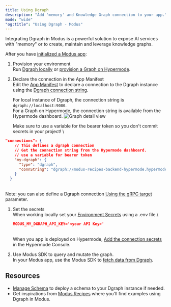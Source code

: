 ```yaml
---
title: Using Dgraph
description: "Add 'memory' and Knowledge Graph connection to your app."
mode: "wide"
"og:title": "Using Dgraph - Modus"
---
```


Integrating Dgraph in Modus is a powerful solution to expose AI services with
"memory" or to create, maintain and leverage knowledge graphs.

After you have [initialized a Modus app](/modus/quickstart):

1. Provision your environment\
   Run [Dgraph locally](/dgraph/quickstart#locally) or
   [provision a Graph on Hypermode](/dgraph/quickstart#on-hypermode).

1. Declare the connection in the App Manifest\
    Edit the [App Manifest](/modus/app-manifest) to declare a connection to the
   Dgraph instance using the
   [Dgraph connection string](/modus/app-manifest#using-a-dgraph-connection-string).

   For local instance of Dgraph, the connection string is
   `dgraph://localhost:9080`.\
    For a Graph on Hypermode, the connection string is available from the
   Hypermode dashboard.
   ![Graph detail view](/images/dgraph/quickstart/graph-details.png)

   Make sure to use a variable for the bearer token so you don't commit secrets
   in your project! \

```json modus.json with dgraph connection using API_KEY secret
"connections": {
    // This defines a dgraph connection
    // Get the connection string from the Hypermode dashboard.
    // use a variable for bearer token
    "my-dgraph": {
      "type": "dgraph",
      "connString": "dgraph://modus-recipes-backend-hypermode.hypermode.host:443?sslmode=verify-ca&bearertoken={{API_KEY}}"
    }
  }
```

\
Note: you can also define a Dgraph connection
[Using the gRPC target](/modus/app-manifest#using-a-dgraph-grpc-target)
parameter.

1. Set the secrets\
   When working locally set your
   [Environment Secrets](/modus/run-locally#environment-secrets) using a .env
   file.\

   ```json example of .env file for my-dgraph connection
   MODUS_MY_DGRAPH_API_KEY='<your API Key>'
   ```

   \
   When you app is deployed on Hypermode,
   [Add the connection secrets](/configure-environment#connection-secrets) in
   the Hypermode Console.

1. Use Modus SDK to query and mutate the graph.\
   In your Modus app, use the Modus SDK to
   [fetch data from Dgraph](/modus/data-fetching#dgraph).

## Resources

- [Manage Schema](/graphs/manage-schema) to deploy a schema to your Dgraph
  instance if needed.
- Get inspirations from
  [Modus Recipes](https://github.com/hypermodeinc/modus-recipes) where you'll
  find examples using Dgraph in Modus.
